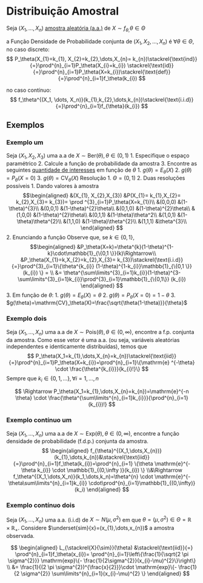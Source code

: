 # Distribuição Amostral
Seja $(X_{1},\dots,X_{n})$ [amostra aleatória (a.a.)](populacao-e-amostra.qmd#sec-aa) de
$X\sim f_{\theta,}\theta \in \Theta$

a Função Densidade de Probabilidade conjunta de $(X_{1}, X_{2},\dots,X_{n})$ é $\forall \theta \in \Theta$,
no caso discreto:
$$
P_\theta(X_{1}=k_{1}, X_{2}=k_{2},\dots,X_{n}= k_{n})\stackrel{\text{ind}}{=}\prod^{n}_{i=1}P_\theta(X_{i}=k_{i})
\stackrel{\text{id}}{=}\prod^{n}_{i=1}P_\theta(X=k_{i})\stackrel{\text{def}}{=}\prod^{n}_{i=1}f_\theta(k_{i})
$$

no caso contínuo:
$$
f_\theta^{(X_1, \dots, X_n)}(k_{1},k_{2},\dots,k_{n})\stackrel{\text{i.i.d}}{=}\prod^{n}_{i=1}f_{\theta}(k_{i})
$$

## Exemplos

### Exemplo um
Seja $(X_{1},X_{2},X_{3})$ uma a.a  de $X\sim \text{Ber}(\theta), \theta \in (0,1)$
1. Especifique o espaço paramétrico
2. Calcule a função de probabilidade da amostra
3. Encontre as seguintes [quantidade de interesses](quantidade-de-interesse.qmd) em função de $\theta$
	1. $g(\theta)=E_\theta(X)$
	2. $g(\theta)=P_\theta(X=0)$
	3. $g(\theta)=\mathrm{CV}_\theta(X)$
Resolução
1. $\Theta=(0,1)$
2. Duas resoluções possíveis
	1. Dando valores à amostra
    $$\begin{aligned}
         &(X_{1}, X_{2},X_{3})  &P(X_{1}= k_{1},X_{2}= k_{2},X_{3}= k_{3})= \prod ^{3}_{i=1}P_\theta(X=k_{1})\\
         &(0,0,0) &(1-\theta)^{3}\\
         &(0,0,1) &(1-\theta)^{2}\theta\\
         &(0,1,0) &(1-\theta)^{2}\theta\\
         &(1,0,0) &(1-\theta)^{2}\theta\\
         &(0,1,1) &(1-\theta)\theta^2\\
         &(1,0,1) &(1-\theta)\theta^{2}\\
         &(1,1,0) &(1-\theta)\theta^{2}\\
         &(1,1,1) &\theta^{3}\\
         \end{aligned}
    $$
  2. Enunciando a função
     Observe que, se $k \in \{0,1 \}$, 
     $$\begin{aligned}
       &P_\theta(X=k)=\theta^{k}(1-\theta)^{1-k}\cdot\mathbb{1}_{\{0,1 \}}(k)\Rightarrow\\
       &P_\theta(X_{1}=k,X_{2}=k_{2},X_{3}= k_{3})\stackrel{\text{i.i.d}}{=}\prod^{3}_{i=1}\{\theta^{k_{i}}
       (1-\theta)^{1-k_{i}}\mathbb{1}_{\{0,1 \}}(k_{i}) \} = \\
       &= \theta^{\sum\limits^{3}_{i=1}k_{i}}(1-\theta)^{3-\sum\limits^{3}_{i=1}k_{i}}\prod^{3}_{i=1}\mathbb{1}_{\{0,1\}}
       (k_{i})
       \end{aligned}
    $$
3. Em função de $\theta$:
	1. $g(\theta)=E_\theta(X)=\theta$
	2. $g(\theta)=P_\theta(X=0)=1-\theta$
	3. $g(\theta)=\mathrm{CV}_\theta(X)=\frac{\sqrt{\theta(1-\theta)}}{\theta}$

<!-- ### Exemplo dois

Seja $(X_{1},\dots,X_{n})$ uma a.a de $X\sim\text{Ber}(\theta), \theta \in(0,1)$, encontre a f.p conjunta da amostra.
$$
\begin{aligned}
P_\theta(X_{1}=k_{1},\dots,X_{n}=k_{n})\stackrel{\text{iid}}{=}\prod ^{n}_{i=1}P_\theta(X=k_{i})=\prod^{n}_{i=1}
\{\theta^{k_{i}}(1-\theta)^{1-k_{i}}\mathbb{1}_{\{0,1 \}}(k_{i}) \}\\
\Rightarrow P_\theta(X_{1}=k_{1},\dots,X_{n}=k_{n})=\theta^{\sum\limits^{n}_{i=1}k_{1}}\cdot 
\theta^{n-\sum\limits^{n}_{i=i}k_{i}}\cdot\mathbb{1}_{\{0,1\}}(k_{i})
\end{aligned}
$$ -->

### Exemplo dois <!-- três -->
Seja $(X_{1},\dots,X_{n})$ uma a.a de $X\sim\text{Pois}(\theta), \theta \in(0,\infty)$, encontre a f.p. conjunta da 
amostra.
Como esse vetor é uma a.a. (ou seja, variáveis aleatórias independentes e identicamente distribuídas), temos que
$$
P_\theta(X_1=k_{1},\dots,X_{n}=k_{n})\stackrel{\text{iid}}{=}\prod^{n}_{i=1}P_\theta(X=k_{i})=\prod^{n}_{i=1}\{\mathrm{e}
^{-\theta} \cdot \frac{\theta^{k_{i}}}{k_{i}!}\}
$$
Sempre que $k_{i}\in\{0,1,\dots \}, \forall i = 1,\dots,n$

$$
\Rightarrow P_\theta(X_1=k_{1},\dots,X_{n}=k_{n})=\mathrm{e}^{-n \theta} \cdot \frac{\theta^{\sum\limits^{n}_{i=1}k_{i}}}{\prod^{n}_{i=1}
(k_{i})!}
$$

### Exemplo contínuo um

Seja $(X_{1},\dots,X_{n})$ uma a.a de $X\sim\text{Exp}(\theta), \theta \in(0,\infty)$, encontre a 
função densidade de probabilidade (f.d.p.) conjunta da amostra.
$$
\begin{aligned}
f_{\theta}^{(X_1,\dots,X_{n})}(k_{1},\dots,k_{n})&\stackrel{\text{iid}}{=}\prod^{n}_{i=1}f_\theta(k_{i})=\prod^{n}_{i=1}
\{\theta \mathrm{e}^{-\theta k_{i}} \cdot \mathbb{1}_{(0,\infty )}(k_{i}) \}
\\&\Rightarrow f_\theta^{(X_1,\dots,X_n)}(k_1,\dots,k_n)=\theta^{n}
\cdot \mathrm{e}^{-\theta\sum\limits^{n}_{i=1}k_{i}} \cdot\prod^{n}_{i=1}\mathbb{1}_{(0,\infty)}(k_i)
\end{aligned}
$$

### Exemplo contínuo dois

Seja $(X_{1},\dots,X_{n})$ uma a.a. (i.i.d) de $X\sim N(\mu,\sigma^{2})$ em que 
$\theta=(\mu, \sigma^{2}) \in \Theta=\mathbb{R}\times \mathbb{R}_{+}$. Considere $\underset{sim}{x}=(x_{1},\dots,x_{n})$
a amostra observada.

$$
\begin{aligned}
L_{\stackrel{X}{\sim}}(\theta) &\stackrel{\text{iid}}{=} \prod^{n}_{i=1}f_\theta(x_{i})=
\prod^{n}_{i=1}\left\{\frac{1}{\sqrt{2 \pi \sigma^{2}}} \mathrm{exp}\{- \frac{1}{2\sigma^{2}}(x_{i}-\mu)^{2}\}\right\} \\
&= \frac{1}{(2 \pi \sigma^{2})^{\frac{x}{2}}}\cdot \mathrm{exp}\{- \frac{1}{2 \sigma^{2}} \sum\limits^{n}_{i=1}(x_{i}-\mu)^{2}  \}
\end{aligned}
$$

